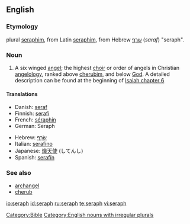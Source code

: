 {{wikipedia|seraph}}
==English==

===Etymology===
{{back-form}} plural [[seraphim]], from Latin [[seraphim]], from Hebrew [[שרף]] (''saraf'') "seraph".

===Noun===
{{en-noun|pl=seraphs|pl2=seraphim}}

# {{context|Biblical}} A six winged [[angel]]; the highest [[choir]] or order of angels in Christian [[angelology]], ranked above [[cherubim]], and below [[God]]. A detailed description can be found at the beginning of [http://en.wikisource.org/wiki/Bible_%28World_English%29/Isaiah#Chapter_6 Isaiah chapter 6]

====Translations====
{{trans-top|highest order of angels}}
* Danish: [[seraf]]
* Finnish: [[serafi]]
* French: [[séraphin]] {{m}}
* German: Seraph {{m}}
{{trans-mid}}
* Hebrew: [[שרף|שָׂרָף]] {{m}}
* Italian: [[serafino]] {{m}}
* Japanese: [[熾天使]] (してんし)
* Spanish: [[serafín]]
{{trans-bottom}}

===See also===
* [[archangel]]
* [[cherub]]

[[Category:Bible]]
[[Category:English nouns with irregular plurals]]

[[io:seraph]]
[[id:seraph]]
[[ru:seraph]]
[[te:seraph]]
[[vi:seraph]]